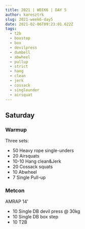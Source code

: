 ```yaml
---
title: 2021 | WEEK6 | DAY 5
author: karesztrk
slug: 2021-week6-day5
date: 2021-02-06T09:23:01.622Z
tags:
  - t2b
  - boxstep
  - box
  - devilpress
  - dumbell
  - abwheel
  - pullup
  - strict
  - hang
  - clean
  - jerk
  - cossack
  - singleunder
  - airsquat
---
```


## Saturday

### Warmup

Three sets:

- 50 Heavy rope single-unders
- 20 Airsquats
- 10-10 Hang clean&Jerk
- 20 Cossack squats
- 10 Abwheel
- 7 Single Pull-up

### Metcon

AMRAP 14'

- 10 Single DB devil press @ 30kg
- 10 Single DB box step
- 10 T2B
